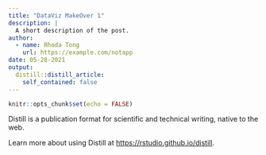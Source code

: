 ```yaml
---
title: "DataViz MakeOver 1"
description: |
  A short description of the post.
author:
  - name: Rhoda Tong
    url: https://example.com/notapp
date: 05-28-2021
output:
  distill::distill_article:
    self_contained: false
---
```



```r
knitr::opts_chunk$set(echo = FALSE)
```

Distill is a publication format for scientific and technical writing, native to the web.

Learn more about using Distill at <https://rstudio.github.io/distill>.


